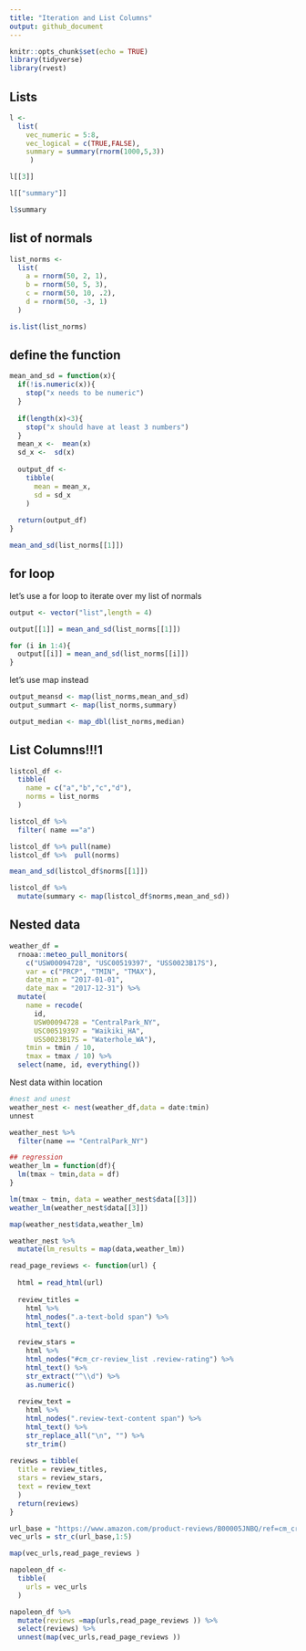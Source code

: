 ```yaml
---
title: "Iteration and List Columns"
output: github_document
---
```


```r
knitr::opts_chunk$set(echo = TRUE)
library(tidyverse)
library(rvest)
```

## Lists


```r
l <-  
  list(
    vec_numeric = 5:8,
    vec_logical = c(TRUE,FALSE),
    summary = summary(rnorm(1000,5,3))
     )

l[[3]]

l[["summary"]]

l$summary
```


## list of normals
```r
list_norms <-  
  list(
    a = rnorm(50, 2, 1),
    b = rnorm(50, 5, 3),
    c = rnorm(50, 10, .2),
    d = rnorm(50, -3, 1)
  )

is.list(list_norms)
```

## define the function
```r
mean_and_sd = function(x){
  if(!is.numeric(x)){
    stop("x needs to be numeric")
  }
  
  if(length(x)<3){
    stop("x should have at least 3 numbers")
  }
  mean_x <-  mean(x)
  sd_x <-  sd(x)
  
  output_df <- 
    tibble(
      mean = mean_x,
      sd = sd_x
    )
  
  return(output_df)
}

mean_and_sd(list_norms[[1]])
```

## for loop
let's use a for loop to iterate over my list of normals
```r
output <- vector("list",length = 4)

output[[1]] = mean_and_sd(list_norms[[1]])

for (i in 1:4){
  output[[i]] = mean_and_sd(list_norms[[i]])
}

```

let's use map instead

```r
output_meansd <- map(list_norms,mean_and_sd)
output_summart <- map(list_norms,summary)

output_median <- map_dbl(list_norms,median)
```

## List Columns!!!1
```r
listcol_df <- 
  tibble(
    name = c("a","b","c","d"),
    norms = list_norms
  )

listcol_df %>% 
  filter( name =="a")

listcol_df %>% pull(name)
listcol_df %>%  pull(norms)

mean_and_sd(listcol_df$norms[[1]])

listcol_df %>% 
  mutate(summary <- map(listcol_df$norms,mean_and_sd))
```

## Nested data
```r
weather_df = 
  rnoaa::meteo_pull_monitors(
    c("USW00094728", "USC00519397", "USS0023B17S"),
    var = c("PRCP", "TMIN", "TMAX"), 
    date_min = "2017-01-01",
    date_max = "2017-12-31") %>%
  mutate(
    name = recode(
      id, 
      USW00094728 = "CentralPark_NY", 
      USC00519397 = "Waikiki_HA",
      USS0023B17S = "Waterhole_WA"),
    tmin = tmin / 10,
    tmax = tmax / 10) %>%
  select(name, id, everything())
```

Nest data within location
```r
#nest and unest
weather_nest <- nest(weather_df,data = date:tmin)
unnest

weather_nest %>% 
  filter(name == "CentralPark_NY")

## regression
weather_lm = function(df){
  lm(tmax ~ tmin,data = df)
}

lm(tmax ~ tmin, data = weather_nest$data[[3]])
weather_lm(weather_nest$data[[3]])

map(weather_nest$data,weather_lm)

weather_nest %>% 
  mutate(lm_results = map(data,weather_lm))
```

```{r，eval=FALSE}
read_page_reviews <- function(url) {
  
  html = read_html(url)
  
  review_titles = 
    html %>%
    html_nodes(".a-text-bold span") %>%
    html_text()
  
  review_stars = 
    html %>%
    html_nodes("#cm_cr-review_list .review-rating") %>%
    html_text() %>%
    str_extract("^\\d") %>%
    as.numeric()
  
  review_text = 
    html %>%
    html_nodes(".review-text-content span") %>%
    html_text() %>% 
    str_replace_all("\n", "") %>% 
    str_trim()
  
reviews = tibble(
  title = review_titles,
  stars = review_stars,
  text = review_text
  )
  return(reviews)
}

url_base = "https://www.amazon.com/product-reviews/B00005JNBQ/ref=cm_cr_arp_d_viewopt_rvwer?ie=UTF8&reviewerType=avp_only_reviews&sortBy=recent&pageNumber="
vec_urls = str_c(url_base,1:5)

map(vec_urls,read_page_reviews )

napoleon_df <- 
  tibble(
    urls = vec_urls
  )

napoleon_df %>% 
  mutate(reviews =map(urls,read_page_reviews )) %>% 
  select(reviews) %>% 
  unnest(map(vec_urls,read_page_reviews ))
```

